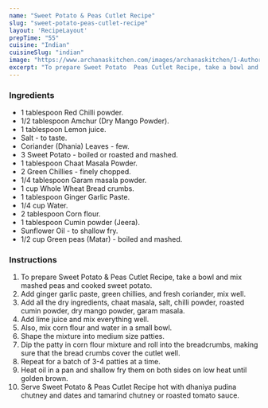 ---
name: "Sweet Potato & Peas Cutlet Recipe"
slug: "sweet-potato-peas-cutlet-recipe"
layout: 'RecipeLayout'
prepTime: "55"
cuisine: "Indian"
cuisineSlug: "indian"
image: "https://www.archanaskitchen.com/images/archanaskitchen/1-Author/Pooja_Thakur/Sweet_Potato_Cutlet.jpg"
excerpt: "To prepare Sweet Potato  Peas Cutlet Recipe, take a bowl and mix mashed peas and cooked sweet potato"
---

### Ingredients

- 1 tablespoon Red Chilli powder.
- 1/2 tablespoon Amchur (Dry Mango Powder).
- 1 tablespoon Lemon juice.
- Salt - to taste.
- Coriander (Dhania) Leaves - few.
- 3 Sweet Potato - boiled or roasted and mashed.
- 1 tablespoon Chaat Masala Powder.
- 2 Green Chillies - finely chopped.
- 1/4 tablespoon Garam masala powder.
- 1 cup Whole Wheat Bread crumbs.
- 1 tablespoon Ginger Garlic Paste.
- 1/4 cup Water.
- 2 tablespoon Corn flour.
- 1 tablespoon Cumin powder (Jeera).
- Sunflower Oil - to shallow fry.
- 1/2 cup Green peas (Matar) - boiled and mashed.

### Instructions

1. To prepare Sweet Potato & Peas Cutlet Recipe, take a bowl and mix mashed peas and cooked sweet potato.
1. Add ginger garlic paste, green chillies, and fresh coriander, mix well.
1. Add all the dry ingredients, chaat masala, salt, chilli powder, roasted cumin powder, dry mango powder, garam masala.
1. Add lime juice and mix everything well.
1. Also, mix corn flour and water in a small bowl.
1. Shape the mixture into medium size patties.
1. Dip the patty in corn flour mixture and roll into the breadcrumbs, making sure that the bread crumbs cover the cutlet well.
1. Repeat for a batch of 3-4 patties at a time.
1. Heat oil in a pan and shallow fry them on both sides on low heat until golden brown.
1. Serve Sweet Potato & Peas Cutlet Recipe hot with dhaniya pudina chutney and dates and tamarind chutney or roasted tomato sauce.
